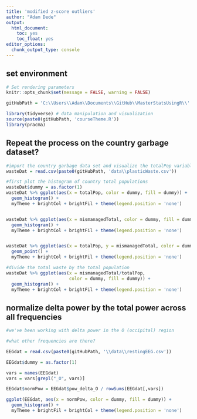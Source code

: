 ```yaml
---
title: 'modified z-score outliers'
author: "Adam Dede"
output:
  html_document:
    toc: yes
    toc_float: yes
editor_options:
  chunk_output_type: console
---
```



## set environment

```r

# Set rendering parameters
knitr::opts_chunk$set(message = FALSE, warning = FALSE)

gitHubPath = 'C:\\Users\\Adam\\Documents\\GitHub\\MasterStatsUsingR\\'

library(tidyverse) # data manipulation and visualization
source(paste0(gitHubPath, 'courseTheme.R'))
library(pracma)

```

## Repeat the process on the country garbage dataset?

```r

#import the country garbage data set and visualize the totalPop variable: 
wasteDat = read.csv(paste0(gitHubPath, 'data\\plasticWaste.csv'))

#first plot the histogram of country total populations 
wasteDat$dummy = as.factor(1)
wasteDat %>% ggplot(aes(x = totalPop, color = dummy, fill = dummy)) + 
  geom_histogram() + 
  myTheme + brightCol + brightFil + theme(legend.position = 'none')


wasteDat %>% ggplot(aes(x = mismanagedTotal, color = dummy, fill = dummy)) + 
  geom_histogram() + 
  myTheme + brightCol + brightFil + theme(legend.position = 'none')


wasteDat %>% ggplot(aes(x = totalPop, y = mismanagedTotal, color = dummy, fill = dummy)) + 
  geom_point() + 
  myTheme + brightCol + brightFil + theme(legend.position = 'none')

#divide the total waste by the total population 
wasteDat %>% ggplot(aes(x = mismanagedTotal/totalPop, 
                        color = dummy, fill = dummy)) + 
  geom_histogram() + 
  myTheme + brightCol + brightFil + theme(legend.position = 'none')


```

## normalize delta power by the total power across all frequencies

```r

#we've been working with delta power in the O (occipital) region

#what other frequencies are there? 

EEGdat = read.csv(paste0(gitHubPath, '\\data\\restingEEG.csv'))

EEGdat$dummy = as.factor(1) 

vars = names(EEGdat)
vars = vars[grepl("_O", vars)]

EEGdat$normPow = EEGdat$pow_delta_O / rowSums(EEGdat[,vars])

ggplot(EEGdat, aes(x = normPow, color = dummy, fill = dummy)) + 
  geom_histogram() + 
  myTheme + brightFil + brightCol + theme(legend.position = 'none')


```
